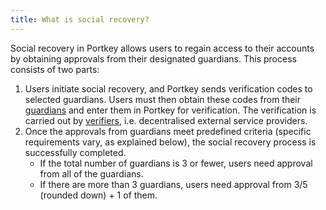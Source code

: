 ```yaml
---
title: What is social recovery?
---
```


Social recovery in Portkey allows users to regain access to their accounts by obtaining approvals from their designated guardians. This process consists of two parts:

1. Users initiate social recovery, and Portkey sends verification codes to selected guardians. Users must then obtain these codes from their <u>guardians</u> and enter them in Portkey for verification. The verification is carried out by <u>verifiers</u>, i.e. decentralised external service providers.
2. Once the approvals from guardians meet predefined criteria (specific requirements vary, as explained below), the social recovery process is successfully completed.
   * If the total number of guardians is 3 or fewer, users need approval from all of the guardians.
   * If there are more than 3 guardians, users need approval from 3/5 (rounded down) + 1 of them.

